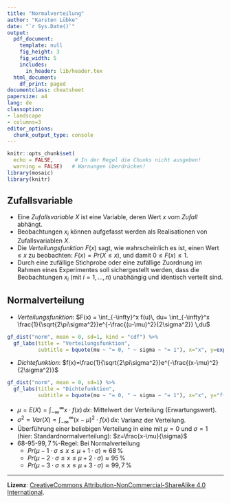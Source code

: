 ```yaml
---
title: "Normalverteilung"
author: "Karsten Lübke"
date: "`r Sys.Date()`"
output:
  pdf_document:
    template: null
    fig_height: 3
    fig_width: 5
    includes:
      in_header: lib/header.tex
  html_document:
    df_print: paged
documentclass: cheatsheet
papersize: a4
lang: de
classoption:
- landscape
- columns=3
editor_options:
  chunk_output_type: console
---
```


```r
knitr::opts_chunk$set(
  echo = FALSE,       # In der Regel die Chunks nicht ausgeben!
  warning = FALSE)   # Warnungen überdrücken!
library(mosaic)
library(knitr)
```

## Zufallsvariable

- Eine *Zufallsvariable* $X$ ist eine Variable, deren Wert $x$ vom *Zufall* abhängt.
- Beobachtungen $x_i$ können aufgefasst werden als Realisationen von Zufallsvariablen $X$.
- Die *Verteilungsfunktion* $F(x)$ sagt, wie wahrscheinlich es ist, einen Wert $\leq x$ zu beobachten: $F(x)=Pr(X\leq x)$, und damit $0\leq F(x) \leq 1$.
- Durch eine zufällige Stichprobe oder eine zufällige Zuordnung im Rahmen eines Experimentes soll sichergestellt werden, dass die Beobachtungen $x_i$ (mit $i=1, \ldots ,n$) unabhängig und identisch verteilt sind.

## Normalverteilung

- *Verteilungsfunktion*: $F(x) = \int_{-\infty}^x f(u)\, du= \int_{-\infty}^x \frac{1}{\sqrt{2\pi\sigma^2}}e^{-\frac{(u-\mu)^2}{2\sigma^2}} \,du$

```r
gf_dist("norm", mean = 0, sd=1, kind = "cdf") %>% 
  gf_labs(title = "Verteilungsfunktion", 
          subtitle = bquote(mu ~ "= 0, " ~ sigma ~ "= 1"), x="x", y=expression(paste("F(x)=Pr(",X<=x,")")))
```

- *Dichtefunktion*: $f(x)=\frac{1}{\sqrt{2\pi\sigma^2}}e^{-\frac{(x-\mu)^2}{2\sigma^2}}$

```r
gf_dist("norm", mean = 0, sd=1) %>% 
  gf_labs(title = "Dichtefunktion", 
          subtitle = bquote(mu ~ "= 0, " ~ sigma ~ "= 1"), x="x", y="f(x)=F'(x)")
```

- $\mu=E(X)=\int_{-\infty}^{\infty} x \cdot f(x) \, dx$: Mittelwert der Verteilung (Erwartungswert).
- $\sigma^2=Var(X)=\int_{-\infty}^{\infty} (x-\mu)^2 \cdot f(x) \, dx$: Varianz der Verteilung.
- Überführung einer beliebigen Verteilung in eine mit $\mu=0$ und $\sigma=1$ (hier: Standardnormalverteilung): 
$z=\frac{x-\mu}{\sigma}$ 
- $68$-$95$-$99{,}7\,\%$-Regel: Bei Normalverteilung 
  - $Pr\left(\mu-1 \cdot \sigma \leq x \leq \mu+1 \cdot \sigma\right) \approx 68\,\%$
  - $Pr\left(\mu-2 \cdot \sigma \leq x \leq \mu+2 \cdot \sigma\right) \approx 95\,\%$
  - $Pr\left(\mu-3 \cdot \sigma \leq x \leq \mu+3 \cdot \sigma\right) \approx 99{,}7\,\%$

\columnbreak


***

**Lizenz**:  [CreativeCommons Attribution-NonCommercial-ShareAlike 4.0 International](https://creativecommons.org/licenses/by-nc-sa/4.0/). 


